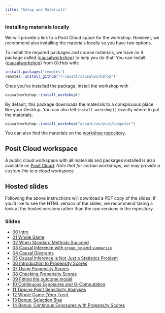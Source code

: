```yaml
---
title: "Setup and Materials"
---
```


### Installing materials locally

We will provide a link to a Posit Cloud space for the workshop.
However, we recommend also installing the materials locally so you have two options.

To install the required packages and course materials, we have an R package called {[causalworkshop](https://github.com/malcolmbarrett/causalworkshop)} to help you do that!
You can install {[causalworkshop](https://github.com/r-causal/causalworkshop)} from GitHub with:

``` r
install.packages("remotes")
remotes::install_github("r-causal/causalworkshop")
```

Once you've installed the package, install the workshop with

``` r
causalworkshop::install_workshop()
```

By default, this package downloads the materials to a conspicuous place like your Desktop.
You can also tell `install_workshop()` exactly where to put the materials:

``` r
causalworkshop::install_workshop("a/path/on/your/computer")
```

You can also find the materials on the [workshop repository](https://github.com/r-causal/causal_inference_r_workshop).

## Posit Cloud workspace

A public cloud workspace with all materials and packages installed is also available on [Posit Cloud](https://posit.cloud/content/1975583).
*Note that for certain workshops, we may provide a custom link to a cloud workspace.*

## Hosted slides

Following the above instructions will download a PDF copy of the slides.
If you'd like to see the HTML version of the slides, we recommend taking a look at the hosted versions rather than the raw versions in the repository.

### Slides

-   [00 Intro](https://causal-inference-r-workshop.netlify.app/00-intro.html)
-   [01 Whole Game](https://causal-inference-r-workshop.netlify.app/01-causal_modeling_whole_game.html)
-   [02 When Standard Methods Succeed](https://causal-inference-r-workshop.netlify.app/02-when-standard-methods-succeed.html)
-   [03 Causal Inference with `group_by` and `summarise`](https://causal-inference-r-workshop.netlify.app/03-causal-inference-with-group-by-and-summarise.html)
-   [04 Causal Diagrams](https://causal-inference-r-workshop.netlify.app/04-dags.html)
-   [05 Causal Inference is Not Just a Statistics Problem](https://causal-inference-r-workshop.netlify.app/05-quartets.html)
-   [06 Introduction to Propensity Scores](https://causal-inference-r-workshop.netlify.app/06-pscores.html)
-   [07 Using Propensity Scores](https://causal-inference-r-workshop.netlify.app/07-using-pscores.html)
-   [08 Checking Propensity Scores](https://causal-inference-r-workshop.netlify.app/08-pscore-diagnostics.html)
-   [09 Fitting the outcome model](https://causal-inference-r-workshop.netlify.app/09-outcome-model.html)
-   [10 Continuous Exposures and G-Computation](https://causal-inference-r-workshop.netlify.app/10-continuous-g-comp.html)
-   [11 Tipping Point Sensitivity Analyses](https://causal-inference-r-workshop.netlify.app/11-tipr.html)
-   [12 Whole Game (Your Turn)](https://causal-inference-r-workshop.netlify.app/12-whole_game-2.html)
-   [13 Bonus: Selection Bias](https://causal-inference-r-workshop.netlify.app/13-bonus-selection-bias.html)
-   [14 Bonus: Continous Exposures with Propensity Scores](https://causal-inference-r-workshop.netlify.app/14-bonus-continuous-pscores.html)
